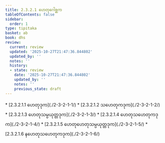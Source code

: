 ```yaml
---
title: 2.3.2.1 ဟေတုဂေါစ္ဆက
tableOfContents: false
sidebar:
  order: 1
type: tipitaka
basket: ab
book: dhs
review:
  current: review
  updated: '2025-10-27T21:47:36.844802'
  updated_by: ''
  notes: ''
  history:
  - state: review
    date: '2025-10-27T21:47:36.844802'
    updated_by: ''
    notes: ''
    previous_state: draft
---
```



<ReviewStatus review={frontmatter.review} showDetails={true} />

<HypothesisAnnotation frontmatter={frontmatter} />

<DynamicBreadcrumb />



<TableOfContents book="dhs" section="2.3.2.1">
* [2.3.2.1.1 ဟေတုဒုက](./2-3-2-1-1/)
* [2.3.2.1.2 သဟေတုကဒုက](./2-3-2-1-2/)
* [2.3.2.1.3 ဟေတုသမ္ပယုတ္တဒုက](./2-3-2-1-3/)
* [2.3.2.1.4 ဟေတုသဟေတုကဒုက](./2-3-2-1-4/)
* [2.3.2.1.5 ဟေတုဟေတုသမ္ပယုတ္တဒုက](./2-3-2-1-5/)
* [2.3.2.1.6 နဟေတုသဟေတုကဒုက](./2-3-2-1-6/)
</TableOfContents>